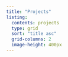 ```yaml
---
title: "Projects"
listing:
  contents: projects
  type: grid  
  sort: "title asc"
  grid-columns: 2
  image-height: 400px
---
```

